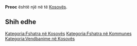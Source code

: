 {{Fshat në 
 | Emri                = Preoc
 | EmriAlt                = 
 | NAME_SHORT_FORM=      
 | NAME_GENERIC=      
 | NAME_SORT_NAME_RO=      PREOC
 | FULL_NAME_RO = Preoc
 | FULL_NAME_ND_RO=Preoc
 | SORT_NAME_RG=PREOC
 | FULL_NAME_RG=Preoc
 | FULL_NAME_ND_RG=Preoc
 | SRP_NAME_SHORT_FORM=      
 | SRP_NAME_GENERIC=      
 | SRP_NAME_SORT_NAME_RO=      
 | SRP_FULL_NAME_RO = 
 | SRP_FULL_NAME_ND_RO=
 | SRP_SORT_NAME_RG=
 | SRP_FULL_NAME_RG=
 | SRP_FULL_NAME_ND_RG=
 | Emri (Rasa dhanore) = 
 | Figura              = 
 | Shteti              = Kosovo
 | Komuna              = 
 | Kodi postar         = 
 | Sipërfaqja          = 

 | Popullsia           = 

 | Regj. i popullsisë  = 
 | Dend. e popullsisë  = 
 | Faqja zyrtare       = 
 <!--- Koordinatat ----> 
 | Gjerësia            = 42.598333
 | Gjatësia            = 21.121389
 | Lartësia            = 
}}
'''Preoc''' është një [[]] në [[]] të [[Kosovës]].

<!-- == Gjeografia == -->
<!-- == Historia == -->
<!-- == Demografia == -->
== Shih edhe ==
{{Komuna }}
{{Kosovo-Administrata-Cung}}

[[Kategoria:Fshatra në Kosovës]]
[[Kategoria:Fshatra në Kommunes ]]
[[Kategoria:Vendbanime në Kosovës]]